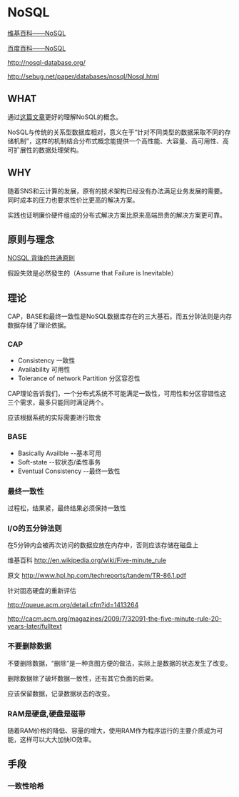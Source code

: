 = NoSQL =
[[https://en.wikipedia.org/wiki/NoSQL | 维基百科——NoSQL ]]

[[http://baike.baidu.com/view/2677528.htm | 百度百科——NoSQL ]]

[[http://nosql-database.org/]]

[[http://sebug.net/paper/databases/nosql/Nosql.html]]

== WHAT ==
通过[[http://blog.roodo.com/rocksaying/archives/15009431.html|这篇文章]]更好的理解NoSQL的概念。

NoSQL与传统的关系型数据库相对，意义在于“针对不同类型的数据采取不同的存储机制”，这样的机制结合分布式概念能提供一个高性能、大容量、高可用性、高可扩展性的数据处理架构。

== WHY ==
随着SNS和云计算的发展，原有的技术架构已经没有办法满足业务发展的需要。同时成本的压力也要求性价比更高的解决方案。

实践也证明廉价硬件组成的分布式解决方案比原来高端昂贵的解决方案更可靠。

== 原则与理念 ==
[[http://oss-tw.blogspot.com/2010/04/nosql.html|NOSQL 背後的共通原則]]

假設失效是必然發生的（Assume that Failure is Inevitable）

== 理论 ==
CAP，BASE和最终一致性是NoSQL数据库存在的三大基石。而五分钟法则是内存数据存储了理论依据。

=== CAP ===
* Consistency 一致性
* Availability 可用性
* Tolerance of network Partition 分区容忍性

CAP理论告诉我们，一个分布式系统不可能满足一致性，可用性和分区容错性这三个需求，最多只能同时满足两个。

应该根据系统的实际需要进行取舍

=== BASE ===
* Basically Availble --基本可用
* Soft-state --软状态/柔性事务
* Eventual Consistency --最终一致性

=== 最终一致性 ===
过程松，结果紧，最终结果必须保持一致性

=== I/O的五分钟法则 ===
在5分钟内会被再次访问的数据应放在内存中，否则应该存储在磁盘上

维基百科 [[http://en.wikipedia.org/wiki/Five-minute_rule]]

原文 [[http://www.hpl.hp.com/techreports/tandem/TR-86.1.pdf]]

针对固态硬盘的重新评估 

[[http://queue.acm.org/detail.cfm?id=1413264]]

[[http://cacm.acm.org/magazines/2009/7/32091-the-five-minute-rule-20-years-later/fulltext]]
=== 不要删除数据 ===
不要删除数据，“删除”是一种贪图方便的做法，实际上是数据的状态发生了改变。

删除数据除了破坏数据一致性，还有其它负面的后果。

应该保留数据，记录数据状态的改变。
=== RAM是硬盘,硬盘是磁带 ===
随着RAM价格的降低、容量的增大，使用RAM作为程序运行的主要介质成为可能，这样可以大大加快IO效率。


== 手段 ==
=== 一致性哈希 ===


